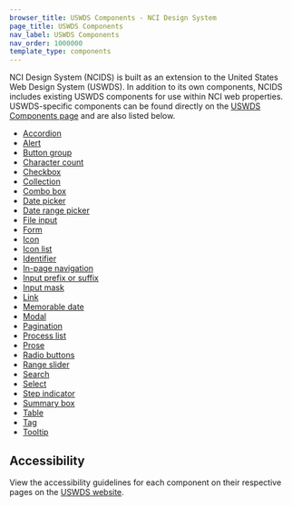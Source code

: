 ```yaml
---
browser_title: USWDS Components - NCI Design System
page_title: USWDS Components
nav_label: USWDS Components
nav_order: 1000000
template_type: components
---
```


NCI Design System (NCIDS) is built as an extension to the United States Web Design System (USWDS). In addition to its own components, NCIDS includes existing USWDS components for use within NCI web properties. USWDS-specific components can be found directly on the [USWDS Components page](https://designsystem.digital.gov/components/overview/) and are also listed below.

- [Accordion](https://designsystem.digital.gov/components/accordion/)
- [Alert](https://designsystem.digital.gov/components/alert/)
- [Button group](https://designsystem.digital.gov/components/button-group/)
- [Character count](https://designsystem.digital.gov/components/character-count/)
- [Checkbox](https://designsystem.digital.gov/components/checkbox/)
- [Collection](https://designsystem.digital.gov/components/collection/)
- [Combo box](https://designsystem.digital.gov/components/combo-box/)
- [Date picker](https://designsystem.digital.gov/components/date-picker/)
- [Date range picker](https://designsystem.digital.gov/components/date-range-picker/)
- [File input](https://designsystem.digital.gov/components/file-input/)
- [Form](https://designsystem.digital.gov/components/form/)
- [Icon](https://designsystem.digital.gov/components/icon/)
- [Icon list](https://designsystem.digital.gov/components/icon-list/)
- [Identifier](https://designsystem.digital.gov/components/identifier/)
- [In-page navigation](https://designsystem.digital.gov/components/in-page-navigation/)
- [Input prefix or suffix](https://designsystem.digital.gov/components/input-prefix-suffix/)
- [Input mask](https://designsystem.digital.gov/components/input-mask/)
- [Link](https://designsystem.digital.gov/components/link/)
- [Memorable date](https://designsystem.digital.gov/components/memorable-date/)
- [Modal](https://designsystem.digital.gov/components/modal/)
- [Pagination](https://designsystem.digital.gov/components/pagination/)
- [Process list](https://designsystem.digital.gov/components/process-list/)
- [Prose](https://designsystem.digital.gov/components/prose/)
- [Radio buttons](https://designsystem.digital.gov/components/radio-buttons/)
- [Range slider](https://designsystem.digital.gov/components/range-slider/)
- [Search](https://designsystem.digital.gov/components/search/)
- [Select](https://designsystem.digital.gov/components/select/)
- [Step indicator](https://designsystem.digital.gov/components/step-indicator/)
- [Summary box](https://designsystem.digital.gov/components/summary-box/)
- [Table](https://designsystem.digital.gov/components/table/)
- [Tag](https://designsystem.digital.gov/components/tag/)
- [Tooltip](https://designsystem.digital.gov/components/tooltip/)

## Accessibility

View the accessibility guidelines for each component on their respective pages on the [USWDS website](https://designsystem.digital.gov/components/overview/).

